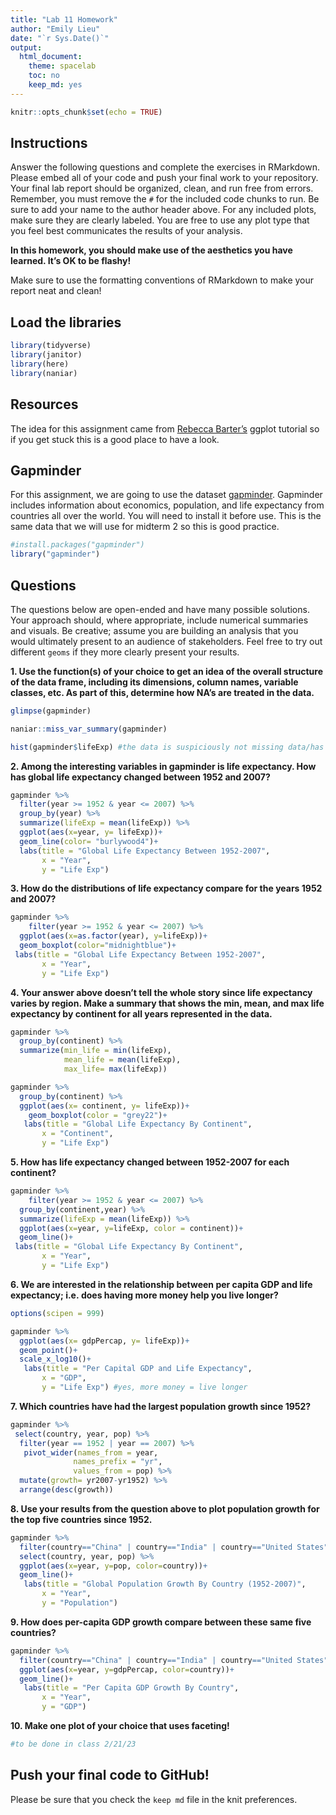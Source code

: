 ```yaml
---
title: "Lab 11 Homework"
author: "Emily Lieu"
date: "`r Sys.Date()`"
output:
  html_document:
    theme: spacelab
    toc: no
    keep_md: yes
---
```


```r
knitr::opts_chunk$set(echo = TRUE)
```

## Instructions
Answer the following questions and complete the exercises in RMarkdown. Please embed all of your code and push your final work to your repository. Your final lab report should be organized, clean, and run free from errors. Remember, you must remove the `#` for the included code chunks to run. Be sure to add your name to the author header above. For any included plots, make sure they are clearly labeled. You are free to use any plot type that you feel best communicates the results of your analysis.  

**In this homework, you should make use of the aesthetics you have learned. It's OK to be flashy!**

Make sure to use the formatting conventions of RMarkdown to make your report neat and clean!  

## Load the libraries
```r
library(tidyverse)
library(janitor)
library(here)
library(naniar)
``` 

## Resources
The idea for this assignment came from [Rebecca Barter's](http://www.rebeccabarter.com/blog/2017-11-17-ggplot2_tutorial/) ggplot tutorial so if you get stuck this is a good place to have a look.  

## Gapminder
For this assignment, we are going to use the dataset [gapminder](https://cran.r-project.org/web/packages/gapminder/index.html). Gapminder includes information about economics, population, and life expectancy from countries all over the world. You will need to install it before use. This is the same data that we will use for midterm 2 so this is good practice.
```r
#install.packages("gapminder")
library("gapminder")
```

## Questions
The questions below are open-ended and have many possible solutions. Your approach should, where appropriate, include numerical summaries and visuals. Be creative; assume you are building an analysis that you would ultimately present to an audience of stakeholders. Feel free to try out different `geoms` if they more clearly present your results.  

**1. Use the function(s) of your choice to get an idea of the overall structure of the data frame, including its dimensions, column names, variable classes, etc. As part of this, determine how NA's are treated in the data.** 
```r
glimpse(gapminder)
```
```r
naniar::miss_var_summary(gapminder)
```
```r
hist(gapminder$lifeExp) #the data is suspiciously not missing data/has no NAs
```


**2. Among the interesting variables in gapminder is life expectancy. How has global life expectancy changed between 1952 and 2007?**
```r
gapminder %>% 
  filter(year >= 1952 & year <= 2007) %>% 
  group_by(year) %>% 
  summarize(lifeExp = mean(lifeExp)) %>% 
  ggplot(aes(x=year, y= lifeExp))+
  geom_line(color= "burlywood4")+
  labs(title = "Global Life Expectancy Between 1952-2007",
       x = "Year",
       y = "Life Exp")
```


**3. How do the distributions of life expectancy compare for the years 1952 and 2007?**
```r
gapminder %>% 
    filter(year >= 1952 & year <= 2007) %>% 
  ggplot(aes(x=as.factor(year), y=lifeExp))+
  geom_boxplot(color="midnightblue")+
 labs(title = "Global Life Expectancy Between 1952-2007",
       x = "Year",
       y = "Life Exp")
```


**4. Your answer above doesn't tell the whole story since life expectancy varies by region. Make a summary that shows the min, mean, and max life expectancy by continent for all years represented in the data.**
```r
gapminder %>% 
  group_by(continent) %>% 
  summarize(min_life = min(lifeExp),
            mean_life = mean(lifeExp), 
            max_life= max(lifeExp)) 
```
```r
gapminder %>% 
  group_by(continent) %>% 
  ggplot(aes(x= continent, y= lifeExp))+
    geom_boxplot(color = "grey22")+
   labs(title = "Global Life Expectancy By Continent",
       x = "Continent",
       y = "Life Exp")
```


**5. How has life expectancy changed between 1952-2007 for each continent?**
```r
gapminder %>% 
    filter(year >= 1952 & year <= 2007) %>% 
  group_by(continent,year) %>% 
  summarize(lifeExp = mean(lifeExp)) %>% 
  ggplot(aes(x=year, y=lifeExp, color = continent))+
  geom_line()+
 labs(title = "Global Life Expectancy By Continent",
       x = "Year",
       y = "Life Exp")
```


**6. We are interested in the relationship between per capita GDP and life expectancy; i.e. does having more money help you live longer?**
```r
options(scipen = 999)
```

```r
gapminder %>% 
  ggplot(aes(x= gdpPercap, y= lifeExp))+
  geom_point()+
  scale_x_log10()+
   labs(title = "Per Capital GDP and Life Expectancy",
       x = "GDP",
       y = "Life Exp") #yes, more money = live longer
```


**7. Which countries have had the largest population growth since 1952?**
```r
gapminder %>% 
 select(country, year, pop) %>%
  filter(year == 1952 | year == 2007) %>% 
   pivot_wider(names_from = year,
              names_prefix = "yr",
              values_from = pop) %>% 
  mutate(growth= yr2007-yr1952) %>% 
  arrange(desc(growth))
```


**8. Use your results from the question above to plot population growth for the top five countries since 1952.**
```r
gapminder %>% 
  filter(country=="China" | country=="India" | country=="United States" | country=="Indonesia" | country=="Brazil") %>% 
  select(country, year, pop) %>% 
  ggplot(aes(x=year, y=pop, color=country))+
  geom_line()+
   labs(title = "Global Population Growth By Country (1952-2007)",
       x = "Year",
       y = "Population")
```


**9. How does per-capita GDP growth compare between these same five countries?**
```r
gapminder %>% 
  filter(country=="China" | country=="India" | country=="United States" | country=="Indonesia" | country=="Brazil") %>% 
  ggplot(aes(x=year, y=gdpPercap, color=country))+
  geom_line()+
   labs(title = "Per Capita GDP Growth By Country",
       x = "Year",
       y = "GDP")
```


**10. Make one plot of your choice that uses faceting!**
```r
#to be done in class 2/21/23
```


## Push your final code to GitHub!
Please be sure that you check the `keep md` file in the knit preferences. 